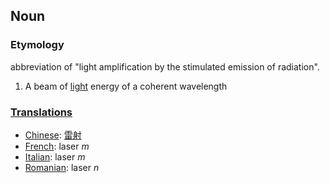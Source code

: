 ==Noun==

===Etymology===

abbreviation of "light amplification by the stimulated emission of radiation".

#A beam of [[light]] energy of a coherent wavelength

===[[Translation]]s===

*[[Chinese]]: [[雷射]]
*[[French]]: laser ''m''
*[[Italian]]: laser ''m''
*[[Romanian]]: laser ''n''